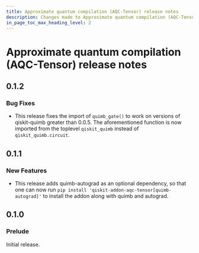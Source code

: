 ```yaml
---
title: Approximate quantum compilation (AQC-Tensor) release notes
description: Changes made to Approximate quantum compilation (AQC-Tensor)
in_page_toc_max_heading_level: 2
---
```


<span id="release-notes" />

<span id="id1" />

# Approximate quantum compilation (AQC-Tensor) release notes

<span id="release-notes-0-1-2" />

<span id="id2" />

## 0.1.2

<span id="release-notes-0-1-2-bug-fixes" />

### Bug Fixes

*   This release fixes the import of `quimb_gate()` to work on versions of qiskit-quimb greater than 0.0.5. The aforementioned function is now imported from the toplevel `qiskit_quimb` instead of `qiskit_quimb.circuit`.

<span id="release-notes-0-1-1" />

<span id="id3" />

## 0.1.1

<span id="release-notes-0-1-1-new-features" />

### New Features

*   This release adds quimb-autograd as an optional dependency, so that one can now run `pip install 'qiskit-addon-aqc-tensor[quimb-autograd]'` to install the addon along with quimb and autograd.

<span id="release-notes-0-1-0" />

<span id="id4" />

## 0.1.0

<span id="release-notes-0-1-0-prelude" />

### Prelude

Initial release.

